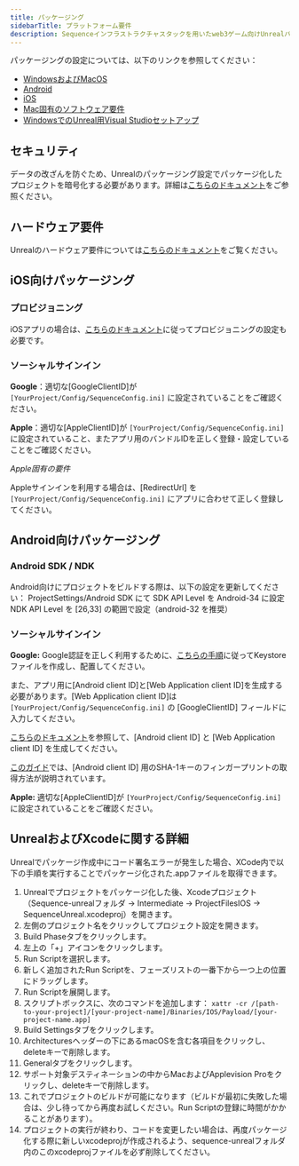 ```yaml
---
title: パッケージング
sidebarTitle: プラットフォーム要件
description: Sequenceインフラストラクチャスタックを用いたweb3ゲーム向けUnrealパッケージングのドキュメントです。
---
```


パッケージングの設定については、以下のリンクを参照してください：
- [WindowsおよびMacOS](https://dev.epicgames.com/documentation/en-us/unreal-engine/packaging-unreal-engine-projects?application_version=5.3)
- [Android](https://dev.epicgames.com/documentation/en-us/unreal-engine/packaging-android-projects-in-unreal-engine?application_version=5.3)
- [iOS](https://dev.epicgames.com/documentation/en-us/unreal-engine/packaging-ios-projects-in-unreal-engine?application_version=5.3)
- [Mac固有のソフトウェア要件](https://dev.epicgames.com/documentation/en-us/unreal-engine/hardware-and-software-specifications-for-unreal-engine)
- [WindowsでのUnreal用Visual Studioセットアップ](https://dev.epicgames.com/documentation/en-us/unreal-engine/setting-up-visual-studio-development-environment-for-cplusplus-projects-in-unreal-engine)

## セキュリティ
データの改ざんを防ぐため、Unrealのパッケージング設定でパッケージ化したプロジェクトを暗号化する必要があります。詳細は[こちらのドキュメント](https://dev.epicgames.com/documentation/en-us/unreal-engine/packaging-unreal-engine-projects?application_version=5.3)をご参照ください。

## ハードウェア要件
Unrealのハードウェア要件については[こちらのドキュメント](https://dev.epicgames.com/documentation/en-us/unreal-engine/hardware-and-software-specifications-for-unreal-engine?application_version=5.3)をご覧ください。

## iOS向けパッケージング

### プロビジョニング
iOSアプリの場合は、[こちらのドキュメント](https://dev.epicgames.com/documentation/en-us/unreal-engine/setting-up-ios-tvos-and-ipados-provisioning-profiles-and-signing-certificates-for-unreal-engine-projects?application_version=5.3)に従ってプロビジョニングの設定も必要です。

### ソーシャルサインイン
**Google**：適切な\[GoogleClientID]が `[YourProject/Config/SequenceConfig.ini]` に設定されていることをご確認ください。

**Apple**：適切な\[AppleClientID]が `[YourProject/Config/SequenceConfig.ini]` に設定されていること、またアプリ用のバンドルIDを正しく登録・設定していることをご確認ください。

_Apple固有の要件_

Appleサインインを利用する場合は、\[RedirectUrl] を `[YourProject/Config/SequenceConfig.ini]` にアプリに合わせて正しく登録してください。

## Android向けパッケージング

### Android SDK / NDK
Android向けにプロジェクトをビルドする際は、以下の設定を更新してください：
ProjectSettings/Android SDK にて
SDK API Level を Android-34 に設定
NDK API Level を \[26,33] の範囲で設定（android-32 を推奨）

### ソーシャルサインイン
**Google:** Google認証を正しく利用するために、[こちらの手順](https://dev.epicgames.com/documentation/en-us/unreal-engine/signing-android-projects-for-release-on-the-google-play-store-with-unreal-engine?application_version=5.1)に従ってKeystoreファイルを作成し、配置してください。

また、アプリ用に\[Android client ID]と\[Web Application client ID]を生成する必要があります。\[Web Application client ID]は `[YourProject/Config/SequenceConfig.ini]` の \[GoogleClientID] フィールドに入力してください。

[こちらのドキュメント](https://developers.google.com/identity/one-tap/android/get-started#api-console)を参照して、\[Android client ID] と \[Web Application client ID] を生成してください。

[このガイド](https://https://developers.google.com/android/guides/client-auth?hl=es-419)では、\[Android client ID] 用のSHA-1キーのフィンガープリントの取得方法が説明されています。

**Apple:** 適切な\[AppleClientID]が `[YourProject/Config/SequenceConfig.ini]` に設定されていることをご確認ください。

## UnrealおよびXcodeに関する詳細
Unrealでパッケージ作成中にコード署名エラーが発生した場合、XCode内で以下の手順を実行することでパッケージ化された.appファイルを取得できます。
1. Unrealでプロジェクトをパッケージ化した後、Xcodeプロジェクト（Sequence-unrealフォルダ → Intermediate → ProjectFilesIOS → SequenceUnreal.xcodeproj）を開きます。
2. 左側のプロジェクト名をクリックしてプロジェクト設定を開きます。
3. Build Phaseタブをクリックします。
4. 左上の「+」アイコンをクリックします。
5. Run Scriptを選択します。
6. 新しく追加されたRun Scriptを、フェーズリストの一番下から一つ上の位置にドラッグします。
7. Run Scriptを展開します。
8. スクリプトボックスに、次のコマンドを追加します： `xattr -cr /[path-to-your-project]/[your-project-name]/Binaries/IOS/Payload/[your-project-name.app]`
9. Build Settingsタブをクリックします。
10. Architecturesヘッダーの下にあるmacOSを含む各項目をクリックし、deleteキーで削除します。
11. Generalタブをクリックします。
12. サポート対象デスティネーションの中からMacおよびApplevision Proをクリックし、deleteキーで削除します。
13. これでプロジェクトのビルドが可能になります（ビルドが最初に失敗した場合は、少し待ってから再度お試しください。Run Scriptの登録に時間がかかることがあります）。
14. プロジェクトの実行が終わり、コードを変更したい場合は、再度パッケージ化する際に新しいxcodeprojが作成されるよう、sequence-unrealフォルダ内のこのxcodeprojファイルを必ず削除してください。
